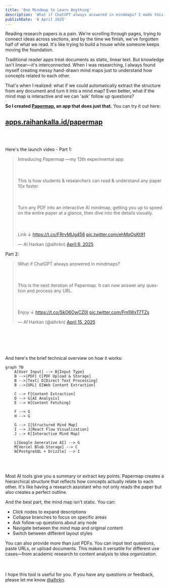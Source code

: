 ```yaml
---
title: 'One Mindmap to Learn Anything'
description: 'What if ChatGPT always answered in mindmaps? I made this app to help students & researchers read & understand any paper 10x faster. In its later iteration, it can now answer any question and process any URL.'
publishDate: '6 April 2025'
---
```


Reading research papers is a pain. We're scrolling through pages, trying to connect ideas across sections, and by the time we finish, we've forgotten half of what we read. It's like trying to build a house while someone keeps moving the foundation.

Traditional reader apps treat documents as static, linear text. But knowledge isn't linear—it's interconnected. When I was researching, I always found myself creating messy hand-drawn mind maps just to understand how concepts related to each other.

That's when I realized: what if we could automatically extract the structure from any document and turn it into a mind map? Even better, what if the mind map is interactive and we can 'ask' follow up questions?

**So I created [Papermap](https://alhrkn.vercel.app/papermap), an app that does just that.** You can try it out here:

## [apps.raihankalla.id/papermap](https://alhrkn.vercel.app/papermap)

<br></br>

Here's the launch video - Part 1:

<blockquote class="twitter-tweet" data-media-max-width="560"><p lang="en" dir="ltr">Introducing Papermap —my 13th experimental app.<br></br><br></br>This is how students &amp; researchers can read &amp; understand any paper 10x faster.<br></br><br></br>Turn any PDF into an interactive AI mindmap, getting you up to speed on the entire paper at a glance, then dive into the details visually.<br></br><br></br>Link ↓ <a href="https://t.co/FRrvMUg456">https://t.co/FRrvMUg456</a> <a href="https://t.co/ehMqOsKt91">pic.twitter.com/ehMqOsKt91</a></p>&mdash; Al Harkan (@alhrkn) <a href="https://twitter.com/alhrkn/status/1908763370968297586?ref_src=twsrc%5Etfw">April 6, 2025</a></blockquote>

Part 2:

<blockquote class="twitter-tweet" data-media-max-width="560"><p lang="en" dir="ltr">What if ChatGPT always answered in mindmaps? <br></br><br></br>This is the next iteration of Papermap. It can now answer any question and process any URL.<br></br><br></br>Enjoy ↓ <a href="https://t.co/SkO6OwCZ0I">https://t.co/SkO6OwCZ0I</a> <a href="https://t.co/Fm1WxT7TZs">pic.twitter.com/Fm1WxT7TZs</a></p>&mdash; Al Harkan (@alhrkn) <a href="https://twitter.com/alhrkn/status/1912148258815906008?ref_src=twsrc%5Etfw">April 15, 2025</a></blockquote>

<br></br>
---

And here's the brief technical overview on how it works:

```mermaid
graph TB
    A[User Input] --> B{Input Type}
    B -->|PDF| C[PDF Upload & Storage]
    B -->|Text| D[Direct Text Processing]
    B -->|URL| E[Web Content Extraction]
    
    C --> F[Content Extraction]
    D --> G[AI Analysis]
    E --> H[Content Fetching]
    
    F --> G
    H --> G
    
    G --> I[Structured Mind Map]
    I --> J[React Flow Visualization]
    J --> K[Interactive Mind Map]
    
    L[Google Generative AI] --> G
    M[Vercel Blob Storage] --> C
    N[PostgreSQL + Drizzle] --> I
```

<br></br>

Most AI tools give you a summary or extract key points. Papermap creates a hierarchical structure that reflects how concepts actually relate to each other. It's like having a research assistant who not only reads the paper but also creates a perfect outline.

And the best part, the mind map isn't static. You can:
- Click nodes to expand descriptions
- Collapse branches to focus on specific areas
- Ask follow-up questions about any node
- Navigate between the mind map and original content
- Switch between different layout styles

You can also provide more than just PDFs. You can input text questions, paste URLs, or upload documents. This makes it versatile for different use cases—from academic research to content analysis to idea organization.

<br></br>
I hope this tool is useful for you. If you have any questions or feedback, please let me know [@alhrkn](https://x.com/alhrkn).